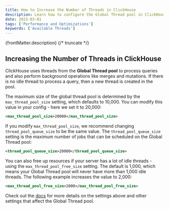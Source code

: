 ```yaml
---
title: How to Increase the Number of Threads in ClickHouse
description: Learn how to configure the Global Thread pool in ClickHouse by adjusting settings like `max_thread_pool_size`, `thread_pool_queue_size`, and `max_thread_pool_free_size`.
date: 2023-03-01
tags: ['Performance and Optimizations']
keywords: ['Available Threads']
---
```


{frontMatter.description}
{/* truncate */}

## Increasing the Number of Threads in ClickHouse

ClickHouse uses threads from the **Global Thread pool** to process queries and also perform background operations like merges and mutations. If there is no idle thread to process a query, then a new thread is created in the pool.

The maximum size of the global thread pool is determined by the `max_thread_pool_size` setting, which defaults to 10,000. You can modify this value in your config - here we set it to 20,000:

```xml
<max_thread_pool_size>20000</max_thread_pool_size>
```

If you modify `max_thread_pool_size`, we recommend changing `thread_pool_queue_size` to be the same value. The `thread_pool_queue_size` setting is the maximum number of jobs that can be scheduled on the Global Thread pool:

```xml
<thread_pool_queue_size>20000</thread_pool_queue_size>
```

You can also free up resources if your server has a lot of idle threads - using the `max_thread_pool_free_size` setting. The default is 1,000, which means your Global Thread pool will never have more than 1,000 idle threads. The following example increases the value to 2,000:

```xml
<max_thread_pool_free_size>2000</max_thread_pool_free_size>
```

Check out the [docs](https://clickhouse.com/docs/operations/server-configuration-parameters/settings#max-thread-pool-size) for more details on the settings above and other settings that affect the Global Thread pool.
